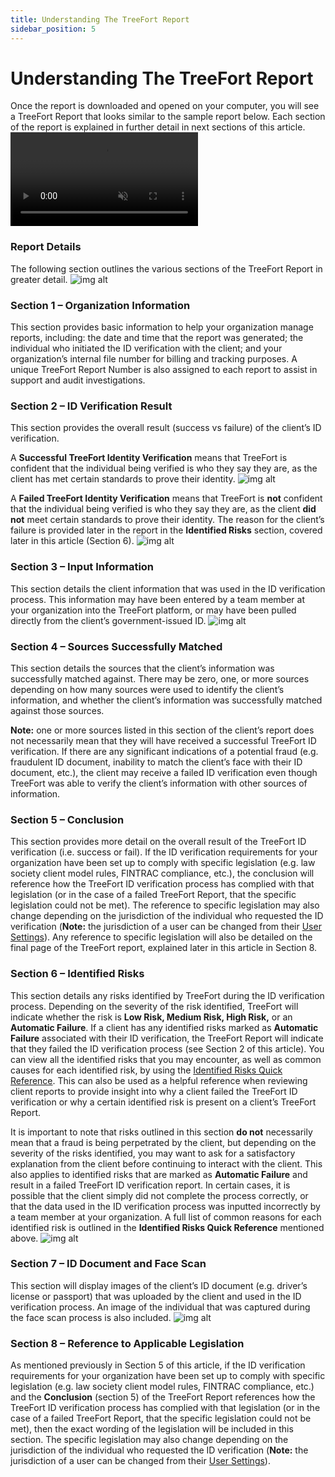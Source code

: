 ```yaml
---
title: Understanding The TreeFort Report
sidebar_position: 5
---
```


# Understanding The TreeFort Report
Once the report is downloaded and opened on your computer, you will see a TreeFort Report that looks similar to the sample report below. Each section of the report is explained in further detail in next sections of this article.
<video autoplay="" controls="" loop="" muted="" src="https://treefort.tech/wp-content/uploads/2021/01/25-1.webm"></video>

### Report Details

The following section outlines the various sections of the TreeFort Report in greater detail.
![img alt](/img/getting-started/getting-started-15.png)

### Section 1 – Organization Information
This section provides basic information to help your organization manage reports, including: the date and time that the report was generated; the individual who initiated the ID verification with the client; and your organization’s internal file number for billing and tracking purposes. A unique TreeFort Report Number is also assigned to each report to assist in support and audit investigations.

### Section 2 – ID Verification Result
This section provides the overall result (success vs failure) of the client’s ID verification.

A **Successful TreeFort Identity Verification** means that TreeFort is confident that the individual being verified is who they say they are, as the client has met certain standards to prove their identity.
![img alt](/img/getting-started/validation-successful.png)

A **Failed TreeFort Identity Verification** means that TreeFort is **not** confident that the individual being verified is who they say they are, as the client **did not** meet certain standards to prove their identity. The reason for the client’s failure is provided later in the report in the **Identified Risks** section, covered later in this article (Section 6).
![img alt](/img/getting-started/validation-failed.png)

### Section 3 – Input Information
This section details the client information that was used in the ID verification process. This information may have been entered by a team member at your organization into the TreeFort platform, or may have been pulled directly from the client’s government-issued ID.
![img alt](/img/getting-started/input-information.png)

### Section 4 – Sources Successfully Matched
This section details the sources that the client’s information was successfully matched against. There may be zero, one, or more sources depending on how many sources were used to identify the client’s information, and whether the client’s information was successfully matched against those sources.

**Note:** one or more sources listed in this section of the client’s report does not necessarily mean that they will have received a successful TreeFort ID verification. If there are any significant indications of a potential fraud (e.g. fraudulent ID document, inability to match the client’s face with their ID document, etc.), the client may receive a failed ID verification even though TreeFort was able to verify the client’s information with other sources of information.

### Section 5 – Conclusion
This section provides more detail on the overall result of the TreeFort ID verification (i.e. success or fail). If the ID verification requirements for your organization have been set up to comply with specific legislation (e.g. law society client model rules, FINTRAC compliance, etc.), the conclusion will reference how the TreeFort ID verification process has complied with that legislation (or in the case of a failed TreeFort Report, that the specific legislation could not be met). The reference to specific legislation may also change depending on the jurisdiction of the individual who requested the ID verification (**Note:** the jurisdiction of a user can be changed from their [User Settings](/docs/account-setup-and-management/user-settings/)). Any reference to specific legislation will also be detailed on the final page of the TreeFort report, explained later in this article in Section 8.

### Section 6 – Identified Risks
This section details any risks identified by TreeFort during the ID verification process. Depending on the severity of the risk identified, TreeFort will indicate whether the risk is **Low Risk, Medium Risk, High Risk,** or an **Automatic Failure**. If a client has any identified risks marked as **Automatic Failure** associated with their ID verification, the TreeFort Report will indicate that they failed the ID verification process (see Section 2 of this article). You can view all the identified risks that you may encounter, as well as common causes for each identified risk, by using the [Identified Risks Quick Reference](/docs/resources/user-settings/identified-risks-quick-reference/). This can also be used as a helpful reference when reviewing client reports to provide insight into why a client failed the TreeFort ID verification or why a certain identified risk is present on a client’s TreeFort Report.

It is important to note that risks outlined in this section **do not** necessarily mean that a fraud is being perpetrated by the client, but depending on the severity of the risks identified, you may want to ask for a satisfactory explanation from the client before continuing to interact with the client. This also applies to identified risks that are marked as **Automatic Failure** and result in a failed TreeFort ID verification report. In certain cases, it is possible that the client simply did not complete the process correctly, or that the data used in the ID verification process was inputted incorrectly by a team member at your organization. A full list of common reasons for each identified risk is outlined in the **Identified Risks Quick Reference** mentioned above.
![img alt](/img/getting-started/identify-risk.png)

### Section 7 – ID Document and Face Scan
This section will display images of the client’s ID document (e.g. driver’s license or passport) that was uploaded by the client and used in the ID verification process. An image of the individual that was captured during the face scan process is also included.
![img alt](/img/getting-started/id-doc.png)


### Section 8 – Reference to Applicable Legislation
As mentioned previously in Section 5 of this article, if the ID verification requirements for your organization have been set up to comply with specific legislation (e.g. law society client model rules, FINTRAC compliance, etc.) and the **Conclusion** (section 5) of the TreeFort Report references how the TreeFort ID verification process has complied with that legislation (or in the case of a failed TreeFort Report, that the specific legislation could not be met), then the exact wording of the legislation will be included in this section. The specific legislation may also change depending on the jurisdiction of the individual who requested the ID verification (**Note:** the jurisdiction of a user can be changed from their [User Settings](/docs/account-setup-and-management/user-settings)).